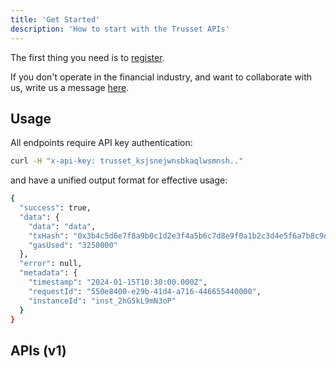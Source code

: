 ```yaml
---
title: 'Get Started'
description: 'How to start with the Trusset APIs'
---
```


The first thing you need is to [register](https://issuers.trusset.org/). 

If you don't operate in the financial industry, and want to collaborate with us, write us a message [here](https://www.trusset.org/contact).

## Usage 
All endpoints require API key authentication:

```bash
curl -H "x-api-key: trusset_ksjsnejwnsbkaqlwsmnsh.."
```
and have a unified output format for effective usage: 

```bash
{
  "success": true,
  "data": {
    "data": "data",
    "txHash": "0x3b4c5d6e7f8a9b0c1d2e3f4a5b6c7d8e9f0a1b2c3d4e5f6a7b8c9d0e1f2a3b4c5d",
    "gasUsed": "3250000"
  },
  "error": null,
  "metadata": {
    "timestamp": "2024-01-15T10:30:00.000Z",
    "requestId": "550e8400-e29b-41d4-a716-446655440000",
    "instanceId": "inst_2hG5kL9mN3oP"
  }
}
```

## APIs (v1)

<CardGroup cols={2}>
  <Card title="KYC Data" icon="user" href="/identity-kyc-intro">
  </Card>
    <Card title="Batch Verification" icon="users" href="/endpoints/kyc/batch-verify">
  </Card>
    <Card title="Asset Tokenization" icon="coin" href="/tokenization-intro">
  </Card>
    <Card title="Asset Management" icon="gear" href="/endpoints/tokenization/update-user-status">
  </Card>
  <Card title="Stablecoins" icon="coins" href="/stablecoin-intro">
  </Card>
  <Card title="Stock Tokenization" icon="building-columns" href="/stock-exchanges-intro">
  </Card>
  <Card title="Stock Trading" icon="chart-candlestick" href="/balancer-exchange-intro">
  </Card>
  <Card title="Stock Loans" icon="credit-card" href="/stock-loans">
  </Card>
  <Card title="Corporate Actions (Stocks)" icon="command" href="/endpoints/stock-exchange/schedule-stock-split">
  </Card> 
  <Card title="Capital Raising" icon="hands" href="/investment-framework-intro">
  </Card>

</CardGroup>